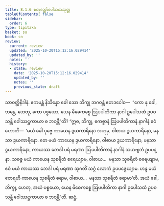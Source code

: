 ```yaml
---
title: 8.1.6 စတုတ္ထော်ပေါသထသုတ္တ
tableOfContents: false
sidebar:
  order: 6
type: tipitaka
basket: su
book: sn
review:
  current: review
  updated: '2025-10-20T15:12:16.029414'
  updated_by: ''
  notes: ''
  history:
  - state: review
    date: '2025-10-20T15:12:16.029414'
    updated_by: ''
    notes: ''
    previous_state: draft
---
```



<DynamicBreadcrumb />


<ReviewStatus review={frontmatter.review} showDetails={true} />

<HypothesisAnnotation frontmatter={frontmatter} />

<Division number="347" book="sn" e="ch" v="18" p="330">

<Paragraph number="1162" book="sn">
သာဝတ္ထိနိဒါနံ. ဧကမန္တံ နိသိန္နော ခေါ သော ဘိက္ခု ဘဂဝန္တံ ဧတဒဝေါစ—  “ကော နု ခေါ, ဘန္တေ, ဟေတု, ကော ပစ္စယော, ယေန မိဓေကစ္စေ ဩပပါတိကာ နာဂါ ဥပေါသထံ ဥပဝသန္တိ ဝေါဿဋ္ဌကာယာ စ ဘဝန္တီ”တိ?
</Paragraph>

<Paragraph number="1163" book="sn">
“ဣဓ, ဘိက္ခု, ဧကစ္စာနံ ဩပပါတိကာနံ နာဂါနံ ဧဝံ ဟောတိ—  ‘မယံ ခေါ ပုဗ္ဗေ ကာယေန ဒွယကာရိနော အဟုမှ, ဝါစာယ ဒွယကာရိနော, မနသာ ဒွယကာရိနော. တေ မယံ ကာယေန ဒွယကာရိနော, ဝါစာယ ဒွယကာရိနော, မနသာ ဒွယကာရိနော, ကာယဿ ဘေဒါ ပရံ မရဏာ ဩပပါတိကာနံ နာဂါနံ သဟဗျတံ ဥပပန္နာ. သစဇ္ဇ မယံ ကာယေန သုစရိတံ စရေယျာမ, ဝါစာယ…  မနသာ သုစရိတံ စရေယျာမ, ဧဝံ မယံ ကာယဿ ဘေဒါ ပရံ မရဏာ သုဂတိံ သဂ္ဂံ လောကံ ဥပပဇ္ဇေယျာမ. ဟန္ဒ မယံ ဧတရဟိ ကာယေန သုစရိတံ စရာမ, ဝါစာယ…  မနသာ သုစရိတံ စရာမာ’တိ. အယံ ခေါ, ဘိက္ခု, ဟေတု, အယံ ပစ္စယော, ယေန မိဓေကစ္စေ ဩပပါတိကာ နာဂါ ဥပေါသထံ ဥပဝသန္တိ ဝေါဿဋ္ဌကာယာ စ ဘဝန္တီ”တိ.

</Paragraph>
</Division>

<Paragraph number="1164" type="center" book="sn">
ဆဋ္ဌံ.
</Paragraph>